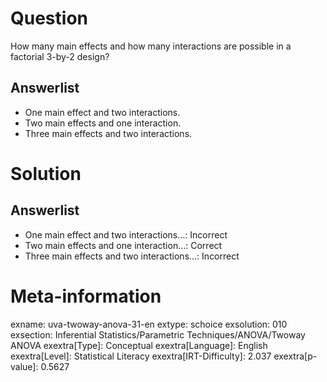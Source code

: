 Question
========

How many main effects and how many interactions are possible in a factorial 3-by-2 design?

Answerlist
----------

* One main effect and two interactions.
* Two main effects and one interaction.
* Three main effects and two interactions.

Solution
========

Answerlist
----------

* One main effect and two interactions...: Incorrect
* Two main effects and one interaction...: Correct
* Three main effects and two interactions...: Incorrect

Meta-information
================
exname: uva-twoway-anova-31-en
extype: schoice
exsolution: 010
exsection: Inferential Statistics/Parametric Techniques/ANOVA/Twoway ANOVA
exextra[Type]: Conceptual
exextra[Language]: English
exextra[Level]: Statistical Literacy
exextra[IRT-Difficulty]: 2.037
exextra[p-value]: 0.5627
